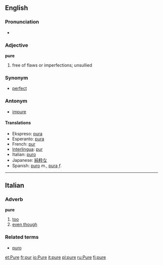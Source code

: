 ==English==
===Pronunciation===
*{{audio|en-us-pure.ogg|Audio (US)}}

===Adjective===
'''pure'''

#free of flaws or imperfections; unsullied

===Synonym===
*[[perfect]]

===Antonym===
*[[impure]]

====Translations====
*Ekspreso: [[pura]]
*Esperanto: [[pura]]
*French: [[pur]]
*[[Interlingua]]: [[pur]]
*Italian: [[puro]]
*Japanese: [[純粋]]な
*Spanish: [[puro]] ''m''., [[pura]] ''f''.

----

==Italian==
===Adverb===
'''pure'''

# [[too]]
# [[even though]]

===Related terms===
*[[puro]]

[[et:Pure]]
[[fr:pur]]
[[io:Pure]]
[[it:pure]]
[[pl:pure]]
[[ru:Pure]]
[[fi:pure]]